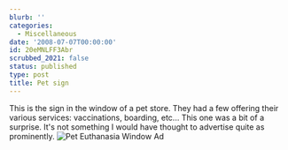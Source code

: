 ```yaml
---
blurb: ''
categories:
  - Miscellaneous
date: '2008-07-07T00:00:00'
id: 20eMNLFF3Abr
scrubbed_2021: false
status: published
type: post
title: Pet sign
---
```


This is the sign in the window of a pet store. They had a few
offering their various services: vaccinations, boarding, etc...
This one was a bit of a surprise. It's not something I would have
thought to advertise quite as prominently.
![Pet Euthanasia Window Ad](http://www.alanwsmith.com/blog/wp-content/uploads/2008/07/aws-20080629-snapshots-0003.jpg "Euthanasia")
